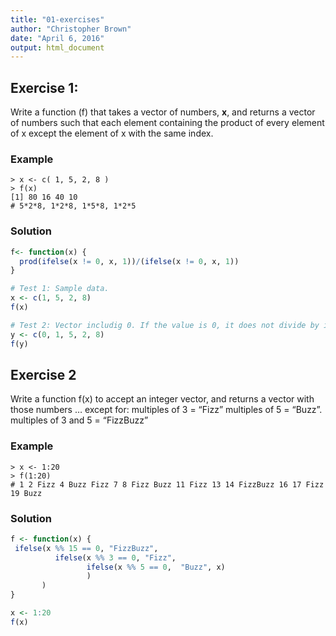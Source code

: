 ```yaml
---
title: "01-exercises"
author: "Christopher Brown"
date: "April 6, 2016"
output: html_document
---
```



## Exercise 1:

Write a function (f) that takes a vector of numbers, **x**, and returns a vector of numbers such that each element containing the product of every element of x except the element of x with the same index. 


### Example 

    > x <- c( 1, 5, 2, 8 ) 
    > f(x) 
    [1] 80 16 40 10
    # 5*2*8, 1*2*8, 1*5*8, 1*2*5  


### Solution 

```r
f<- function(x) {
  prod(ifelse(x != 0, x, 1))/(ifelse(x != 0, x, 1))
}

# Test 1: Sample data.
x <- c(1, 5, 2, 8)
f(x)

# Test 2: Vector includig 0. If the value is 0, it does not divide by itself. 
y <- c(0, 1, 5, 2, 8)
f(y)
```
    


## Exercise 2

Write a function f(x) to accept an integer vector, and returns a vector with those numbers … except for: 
   multiples of 3 = “Fizz” 
   multiples of 5 = “Buzz”. 
   multiples of 3 and 5 = “FizzBuzz”
   
### Example

    > x <- 1:20
    > f(1:20) 
    # 1 2 Fizz 4 Buzz Fizz 7 8 Fizz Buzz 11 Fizz 13 14 FizzBuzz 16 17 Fizz 19 Buzz


### Solution

```r
f <- function(x) {
 ifelse(x %% 15 == 0, "FizzBuzz",
          ifelse(x %% 3 == 0, "Fizz", 
                 ifelse(x %% 5 == 0,  "Buzz", x)
                 )
       )
}

x <- 1:20
f(x)
```
